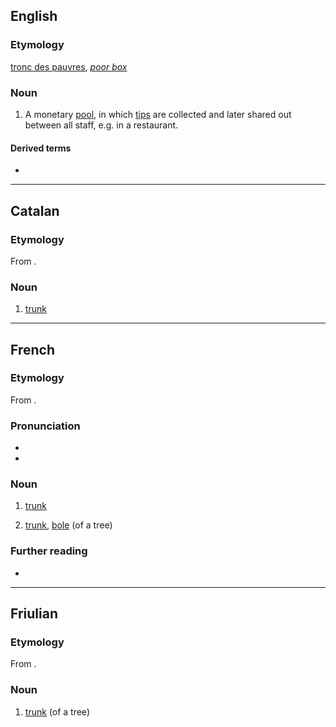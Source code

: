 ==English==

===Etymology===
{{etyl|fr|en}} [[tronc des pauvres]], ''[[poor box]]''

===Noun===
{{en-noun}}

# {{lb|en|British}} A monetary [[pool]], in which [[tips]] are collected and later shared out between all staff, e.g. in a restaurant.

====Derived terms====
* {{l|en|troncmaster}}

----

==Catalan==

===Etymology===
From {{etyl|la|ca}} {{m|la|truncus}}.

===Noun===
{{ca-noun|m}}

# [[trunk]] {{gloss|of a tree}}

----

==French==

===Etymology===
From {{etyl|la|fr}} {{m|la|truncus}}.

===Pronunciation===
* {{IPA|/tʁɔ̃/|lang=fr}}
* {{audio|Fr-tronc.ogg|audio|lang=fr}}

===Noun===
{{fr-noun|m}}

# {{lb|fr|anatomy}} [[trunk]]
# {{lb|fr|botany}} [[trunk]], [[bole]] (of a tree)

===Further reading===
* {{R:TLFi}}

----

==Friulian==

===Etymology===
From {{etyl|la|fur}} {{m|la|truncus}}.

===Noun===
{{fur-noun|m}}

# [[trunk]] (of a tree)
